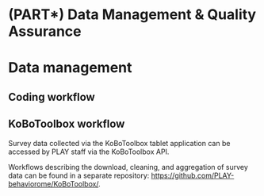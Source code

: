 # (PART\*) Data Management & Quality Assurance {-}

# Data management

## Coding workflow

## KoBoToolbox workflow

Survey data collected via the KoBoToolbox tablet application can be accessed by PLAY staff via the KoBoToolbox API.

Workflows describing the download, cleaning, and aggregation of survey data can be found in a separate repository: <https://github.com/PLAY-behaviorome/KoBoToolbox/>. 

